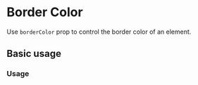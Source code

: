 # Border Color

Use `borderColor` prop to control the border color of an element.

## Basic usage

### Usage

<ax-demo name="border-color/usage" />
